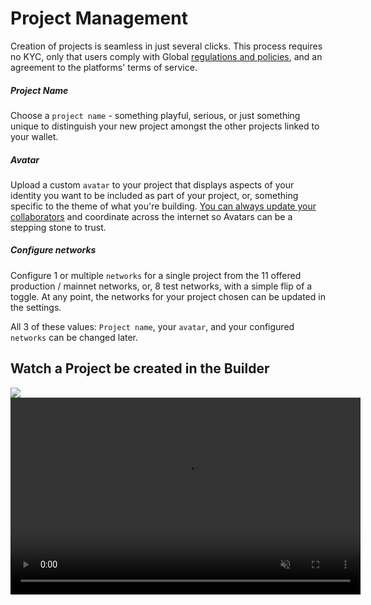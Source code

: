 # Project Management
Creation of projects is seamless in just several clicks. This process requires no KYC, only that users comply with Global [regulations and policies](https://support.sequence.xyz/en/article/sequence-list-of-restricted-regions-1eked2s/), and an agreement to the platforms' terms of service.

##### Project Name
Choose a `project name` - something playful, serious, or just something unique to distinguish your new project amongst the other projects linked to your wallet.

##### Avatar
Upload a custom `avatar` to your project that displays aspects of your identity you want to be included as part of your project, or, something specific to the theme of what you're building. [You can always update your collaborators](/solutions/builder/project-settings#watch-how-to-invite-collaborators)  and coordinate across the internet so Avatars can be a stepping stone to trust.

##### Configure networks
Configure 1 or multiple `networks` for a single project from the 11 offered production / mainnet networks, or, 8 test networks, with a simple flip of a toggle. At any point, the networks for your project chosen can be updated in the settings.

All 3 of these values: `Project name`, your `avatar`, and your configured `networks` can be changed later.

## Watch a Project be created in the Builder
<div class="video-container">
    <img class="preview-image" src="/img/builder/builder_start_a_new_project.png" />
    <video class="video-frame" width="560" height="315" controls muted src="/video/builder/02_Project_Management.mp4" type="video/mp4" />
</div>
